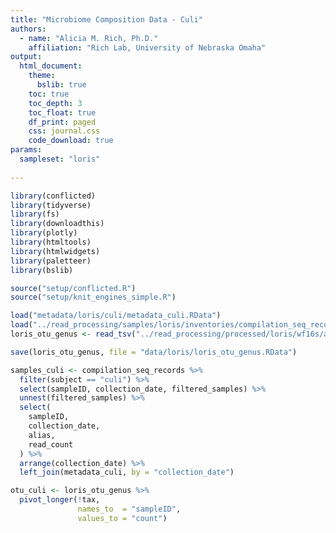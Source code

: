 ```yaml
---
title: "Microbiome Composition Data - Culi"
authors:
  - name: "Alicia M. Rich, Ph.D."
    affiliation: "Rich Lab, University of Nebraska Omaha"
output:
  html_document:
    theme:
      bslib: true
    toc: true
    toc_depth: 3
    toc_float: true
    df_print: paged
    css: journal.css
    code_download: true
params:
  sampleset: "loris"
                     
---
```


```r
library(conflicted)
library(tidyverse)
library(fs)
library(downloadthis)
library(plotly)
library(htmltools)
library(htmlwidgets)
library(paletteer)
library(bslib)

source("setup/conflicted.R")
source("setup/knit_engines_simple.R")

load("metadata/loris/culi/metadata_culi.RData")
load("../read_processing/samples/loris/inventories/compilation_seq_records.RData")
loris_otu_genus <- read_tsv("../read_processing/processed/loris/wf16s/abundance_table_genus.tsv")
```

```r
save(loris_otu_genus, file = "data/loris/loris_otu_genus.RData")
```

```r
samples_culi <- compilation_seq_records %>%
  filter(subject == "culi") %>%
  select(sampleID, collection_date, filtered_samples) %>%
  unnest(filtered_samples) %>%
  select(
    sampleID,
    collection_date,
    alias,
    read_count
  ) %>%
  arrange(collection_date) %>%
  left_join(metadata_culi, by = "collection_date")
```


```r
otu_culi <- loris_otu_genus %>%
  pivot_longer(!tax,
               names_to  = "sampleID",
               values_to = "count")
```

